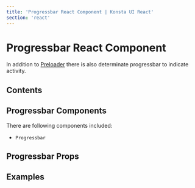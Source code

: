 ```yaml
---
title: 'Progressbar React Component | Konsta UI React'
section: 'react'
---
```



# Progressbar React Component

In addition to [Preloader](/react/preloader) there is also determinate progressbar to indicate activity.

## Contents

## Progressbar Components

There are following components included:

- `Progressbar`

## Progressbar Props

<ProgressbarProps />

## Examples

<ProgressbarExample />

